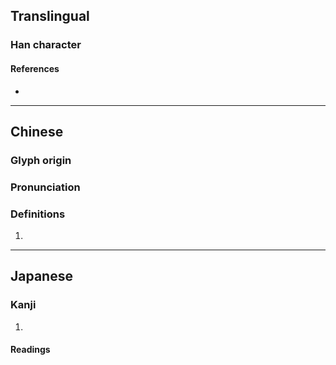 {{character info}}
==Translingual==

===Han character===
{{Han char|rn=61|rad=心|as=06|sn=9|four=97027|canj=PNIN|ids=⿰忄多}}

====References====
* {{Han ref|kx=0383.120|dkj=10514|dj=0713.030|hdz=42298.040|uh=6040|ud=24640|bh=CECA|bd=52938}}

----

==Chinese==
{{zh-forms}}

===Glyph origin===
{{Han etym}}

===Pronunciation===
{{zh-pron
|m=shì
|c=ci2
|mc=y
|oc=y
|cat=
}}

===Definitions===
{{zh-hanzi}}

# {{rfdef|zh}}

----

==Japanese==

===Kanji===
{{ja-kanji|grade=|rs=心06}}

# {{rfdef|ja|sort=心06}}

====Readings====
{{ja-readings
|goon=し, じ
|kanon=し
|kun=たの-む
}}